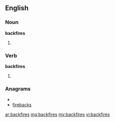 ==English==

===Noun===
'''backfires'''

# {{plural of|backfire}}

===Verb===
'''backfires'''

# {{third-person singular of|[[backfire]]}}

===Anagrams===
* {{alphagram|abcefikrs}}
* [[firebacks#English|firebacks]]

[[ar:backfires]]
[[mg:backfires]]
[[my:backfires]]
[[vi:backfires]]